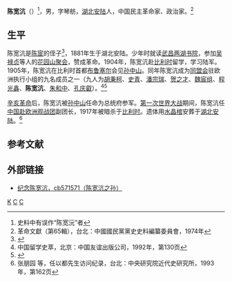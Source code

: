 '''陈宽沆'''（{{bd|1881年||1917年|}}）<ref>史料中有误作“陈宽沅”者</ref>，男，字琴舫，[[湖北|湖北]][[安陆|安陆]]人，中国民主革命家、政治家。<ref>革命文獻（第65輯），台北：中國國民黨黨史史料編纂委員會，1974年</ref>

==生平==
陈宽沆是[[陈宧|陈宧]]的侄子<ref>{{Cite web |url=http://read.dangdang.com/content_724309 |title=钟伯毅、邓家彦口述，谢文孙等整理，钟伯毅、邓家彦口述自传，中国大百科全书出版社，2009年 |accessdate=2011-10-19 |archive-date=2014-10-06 |archive-url=https://web.archive.org/web/20141006070808/http://read.dangdang.com/content_724309 |dead-url=no }}</ref>，1881年生于湖北安陆。少年时就读[[武昌|武昌]][[两湖书院|两湖书院]]，参加[[吴禄贞|吴禄贞]]等人的[[花园山聚会|花园山聚会]]，赞成革命。1904年，陈宽沆赴[[比利时|比利时]]留学，学习陆军。1905年，陈宽沆在比利时首都[[布鲁塞尔|布鲁塞尔]]会见[[孙中山|孙中山]]。同年陈宽沆成为[[同盟会|同盟会]]驻欧洲执行小组的九名成员之一（九人为[[胡秉柯|胡秉柯]]、[[史青|史青]]、[[潘宗瑞|潘宗瑞]]、[[贺之才|贺之才]]、[[魏宸组|魏宸组]]、[[程光鑫|程光鑫]]、'''陈宽沆'''、[[朱和中|朱和中]]、[[孔庆叡|孔庆叡]]）。<ref>中国留学史萃，北京：中国友谊出版公司，1992年，第130页</ref><ref>{{Cite web |url=http://www.eywedu.com/xishuominguo/ldf32.htm |title=黎东方，细说民国创立·二四、同盟会以前的同盟会，载 语文新课程资源网，于2011-10-19查阅 |accessdate=2011-10-19 |archive-date=2016-03-04 |archive-url=https://web.archive.org/web/20160304122447/http://www.eywedu.com/xishuominguo/ldf32.htm |dead-url=no }}</ref>

[[辛亥革命|辛亥革命]]后，陈宽沆被[[孙中山|孙中山]]任命为总统府参军。[[第一次世界大战|第一次世界大战]]期间，陈宽沆任[[中国赴欧洲观战团|中国赴欧洲观战团]]副团长，1917年被暗杀于[[比利时|比利时]]。遗体用[[水晶棺|水晶棺]]安葬于[[湖北|湖北]][[安陆|安陆]]。<ref>张朋园 等，任以都先生访问纪录，台北：中央研究院近代史研究所，1993年，第162页</ref>

==参考文献==
{{reflist}}

==外部链接==
*[http://cb571571.blog.163.com/blog/static/18927816820119101953202/ 纪念陈宽沆，cb571571（陈宽沆之孙）]{{dead link|date=2018年5月 |bot=InternetArchiveBot |fix-attempted=yes }}

{{China-mil-bio-stub}}
[[Category:陈姓|K]]
[[Category:安陆人|C]]
[[Category:中华民国大陆时期政治人物|C]]